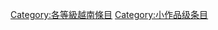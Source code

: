 {{Articles by Quality|topic=越南|project=越南|format=toc}}
{{empty category}}

[[Category:各等級越南條目|Category:各等級越南條目]]
[[Category:小作品级条目|Category:小作品级条目]]